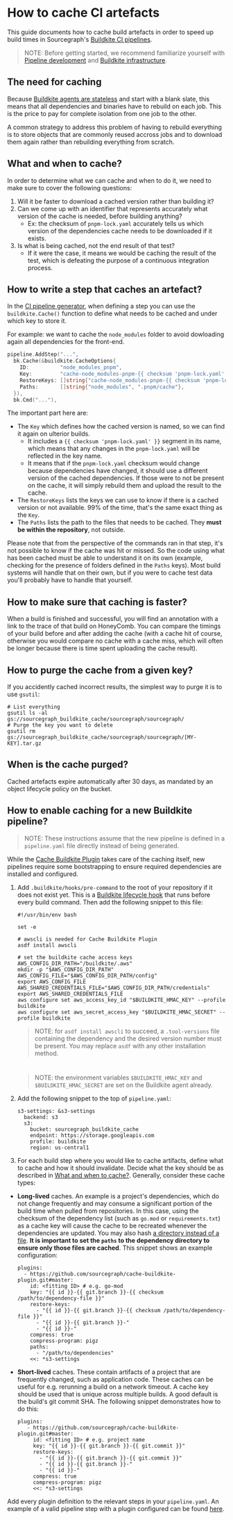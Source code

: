 # How to cache CI artefacts

This guide documents how to cache build artefacts in order to speed up build times in Sourcegraph's [Buildkite CI pipelines](/dev/background-information/ci/#buildkite-pipelines).

> NOTE: Before getting started, we recommend familiarize yourself with [Pipeline development](/dev/background-information/ci/development) and [Buildkite infrastructure](/dev/background-information/ci/development#buildkite-infrastructure).

## The need for caching

Because [Buildkite agents are stateless](/dev/background-information/ci/development#buildkite-infrastructure) and start with a blank slate, this means that all dependencies and binaries have to rebuild on each job. This is the price to pay for complete isolation from one job to the other.

A common strategy to address this problem of having to rebuild everything is to store objects that are commonly reused accross jobs and to download them again rather than rebuilding everything from scratch.

## What and when to cache?

In order to determine what we can cache and when to do it, we need to make sure to cover the following questions:

1. Will it be faster to download a cached version rather than building it?
1. Can we come up with an identifier that represents accurately what version of the cache is needed, before building anything?
   - Ex: the checksum of `pnpm-lock.yaml` accurately tells us which version of the dependencies cache needs to be downloaded if it exists.
1. Is what is being cached, not the end result of that test?
   - If it were the case, it means we would be caching the result of the test, which is defeating the purpose of a continuous integration process.

## How to write a step that caches an artefact?

In the [CI pipeline generator](/dev/background-information/ci/development), when defining a step you can use the `buildkite.Cache()` function to define what needs to be cached and under which key to store it.

For example: we want to cache the `node_modules` folder to avoid dowloading again all dependencies for the front-end.

```go
pipeline.AddStep("...",
  bk.Cache(&buildkite.CacheOptions{
    ID:          "node_modules_pnpm",
    Key:         "cache-node_modules-pnpm-{{ checksum 'pnpm-lock.yaml' }}",
    RestoreKeys: []string{"cache-node_modules-pnpm-{{ checksum 'pnpm-lock.yaml' }}"},
    Paths:       []string{"node_modules", ".pnpm/cache"},
  }),
  bk.Cmd("..."),
```

The important part here are:

- The `Key` which defines how the cached version is named, so we can find it again on ulterior builds.
  - It includes a `{{ checksum 'pnpm-lock.yaml' }}` segment in its name, which means that any changes in the `pnpm-lock.yaml` will be reflected in the key name.
  - It means that if the `pnpm-lock.yaml` checksum would change because dependencies have changed, it should use a different version of the cached dependencies. If those were to not be present on the cache, it will simply rebuild them and upload the result to the cache.
- The `RestoreKeys` lists the keys we can use to know if there is a cached version or not available. 99% of the time, that's the same exact thing as the `Key`.
- The `Paths` lists the path to the files that needs to be cached. They **must be within the repository**, not outside.

Please note that from the perspective of the commands ran in that step, it's not possible to know if the cache was hit or missed. So the code using what has been cached must be able to understand it on its own (example, checking for the presence of folders defined in the `Paths` keys). Most build systems will handle that on their own, but if you were to cache test data you'll probably have to handle that yourself.

## How to make sure that caching is faster?

When a build is finished and successful, you will find an annotation with a link to the trace of that build on HoneyComb. You can compare the timings of your build before and after adding the cache (with a cache hit of course, otherwise you would compare no cache with a cache miss, which will often be longer because there is time spent uploading the cache result).

## How to purge the cache from a given key?

If you accidently cached incorrect results, the simplest way to purge it is to use `gsutil`:

```
# List everything
gsutil ls -al gs://sourcegraph_buildkite_cache/sourcegraph/sourcegraph/
# Purge the key you want to delete
gsutil rm gs://sourcegraph_buildkite_cache/sourcegraph/sourcegraph/[MY-KEY].tar.gz
```

## When is the cache purged?

Cached artefacts expire automatically after 30 days, as mandated by an object lifecycle policy on the bucket.

## How to enable caching for a new Buildkite pipeline?

> NOTE: These instructions assume that the new pipeline is defined in a `pipeline.yaml` file directly instead of being generated.

While the [Cache Buildkite Plugin](https://github.com/sourcegraph/cache-buildkite-plugin) takes care of the caching itself, new pipelines require some bootstrapping to ensure required dependencies are installed and configured.

1. Add `.buildkite/hooks/pre-command` to the root of your repository if it does not exist yet. This is a [Buildkite lifecycle hook](https://buildkite.com/docs/agent/v3/hooks#job-lifecycle-hooks) that runs before every build command. Then add the following snippet to this file:
    ```
    #!/usr/bin/env bash

    set -e

    # awscli is needed for Cache Buildkite Plugin
    asdf install awscli

    # set the buildkite cache access keys
    AWS_CONFIG_DIR_PATH="/buildkite/.aws"
    mkdir -p "$AWS_CONFIG_DIR_PATH"
    AWS_CONFIG_FILE="$AWS_CONFIG_DIR_PATH/config"
    export AWS_CONFIG_FILE
    AWS_SHARED_CREDENTIALS_FILE="$AWS_CONFIG_DIR_PATH/credentials"
    export AWS_SHARED_CREDENTIALS_FILE
    aws configure set aws_access_key_id "$BUILDKITE_HMAC_KEY" --profile buildkite
    aws configure set aws_secret_access_key "$BUILDKITE_HMAC_SECRET" --profile buildkite
    ```

   > NOTE: for `asdf install awscli` to succeed, a `.tool-versions` file containing the dependency and the desired version number must be present. You may replace `asdf` with any other installation method.

   #

   > NOTE: the environment variables `$BUILDKITE_HMAC_KEY` and `$BUILDKITE_HMAC_SECRET` are set on the Buildkite agent already.

1. Add the following snippet to the top of `pipeline.yaml`:
    ```
    s3-settings: &s3-settings
      backend: s3
      s3:
        bucket: sourcegraph_buildkite_cache
        endpoint: https://storage.googleapis.com
        profile: buildkite
        region: us-central1
    ```


1. For each build step where you would like to cache artifacts, define what to cache and how it should invalidate. Decide what the key should be as described in [What and when to cache?](#what-and-when-to-cache). Generally, consider these cache types:

  * **Long-lived** caches. An example is a project's dependencies, which do not change frequently and may consume a significant portion of the build time when pulled from repositories. In this case, using the checksum of the dependency list (such as `go.mod` or `requirements.txt`) as a cache key will cause the cache to be recreated whenever the dependencies are updated. You may also hash [a directory instead of a file](https://github.com/sourcegraph/cache-buildkite-plugin#hashing-checksum-against-directory). **It is important to set the `paths` to the dependency directory to ensure only those files are cached**. This snippet shows an example configuration:
      ```
      plugins:
        - https://github.com/sourcegraph/cache-buildkite-plugin.git#master:
          id: <fitting ID> # e.g. go-mod
          key: "{{ id }}-{{ git.branch }}-{{ checksum /path/to/dependency-file }}"
          restore-keys:
            - "{{ id }}-{{ git.branch }}-{{ checksum /path/to/dependency-file }}"
            - "{{ id }}-{{ git.branch }}-"
            - "{{ id }}-"
          compress: true
          compress-program: pigz
          paths:
            - "/path/to/dependencies"
          <<: *s3-settings
      ```

  * **Short-lived** caches. These contain artifacts of a project that are frequently changed, such as application code. These caches can be useful for e.g. rerunning a build on a network timeout. A cache key should be used that is unique across multiple builds. A good default is the build's git commit SHA. The following snippet demonstrates how to do this:
      ```
      plugins:
         - https://github.com/sourcegraph/cache-buildkite-plugin.git#master:
           id: <fitting ID> # e.g. project name
           key: "{{ id }}-{{ git.branch }}-{{ git.commit }}"
           restore-keys:
             - "{{ id }}-{{ git.branch }}-{{ git.commit }}"
             - "{{ id }}-{{ git.branch }}-"
             - "{{ id }}-"
           compress: true
           compress-program: pigz
           <<: *s3-settings
      ```

   Add every plugin definition to the relevant steps in your `pipeline.yaml`. An example of a valid pipeline step with a plugin configured can be found [here](https://sourcegraph.com/github.com/sourcegraph/image-updater-pipeline/-/blob/.buildkite/image-updater/pipeline.yaml?L25).
